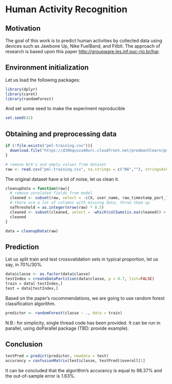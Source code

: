 Human Activity Recognition
=========================

Motivation
------------------------------

The goal of this work is to predict human activities by collected data using devices such as Jawbone Up, Nike FuelBand, and Fitbit. The approach of research is based upon this paper <http://groupware.les.inf.puc-rio.br/har>.

Environment initialization
------------------------------
Let us load the following packages:
```r
library(dplyr)
library(caret)
library(randomForest)
```

And set some seed to make the experiment reproducible

```r
set.seed(42)
```

Obtaining and preprocessing data
------------------------------

```r
if (!file.exists("pml-training.csv")){
  download.file("https://d396qusza40orc.cloudfront.net/predmachlearn/pml-training.csv", destfile = "pml-training.csv", method="curl")  
}

# remove N/A's and empty values from dataset
raw <- read.csv("pml-training.csv", na.strings = c("NA",""), stringsAsFactors = FALSE)
```

The original dataset have a lot of noise, let us clean it.
```r
cleanupData = function(raw){
  # remove unrelated fields from model
  cleaned <- subset(raw, select = -c(X, user_name, raw_timestamp_part_1, raw_timestamp_part_2, cvtd_timestamp, new_window, num_window))
  # there are a lot of columns with missing data, throw them up
  naThreshold = as.integer(nrow(raw) * 0.5)
  cleaned <- subset(cleaned, select = -which(colSums(is.na(cleaned)) > naThreshold))
  cleaned
}

data = cleanupData(raw)
```

Prediction
------------------------------

Let us split train and test crossvalidation sets in typical proportion, let us say, in 70%/30%.
```r
data$classe <- as.factor(data$classe)
testIndex = createDataPartition(data$classe, p = 0.7, list=FALSE)
train = data[-testIndex,]
test = data[testIndex,]

```

Based on the paper's rocommendations, we are going to use random forest classification algorithm.
```r
predictor <- randomForest(classe ~ ., data = train)
```

N.B.: for simplicity, single thread code has been provided. It can be run in parallel, using doParallel package (TBD: provide example).

Conclusion
------------------------------

```r
testPred = predict(predictor, newdata = test)
accurancy = confusionMatrix(test$classe, testPred)$overall[1]
```

It can be concluded that the algorithm's accurancy is equal to 98.37% and the out-of-sample error is 1.63%.
